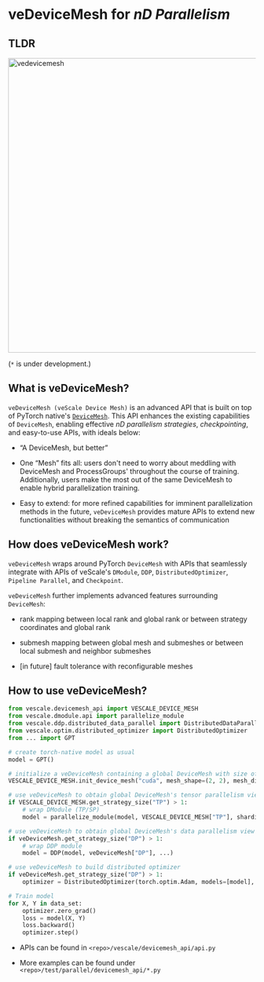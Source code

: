 # veDeviceMesh for _nD Parallelism_

## TLDR

<img src="../../public/guide/vedevicemesh.png" alt="vedevicemesh" width="600"/>

(`*` is under development.)

## What is veDeviceMesh?

`veDeviceMesh (veScale Device Mesh)` is an advanced API that is built on top of PyTorch native's [`DeviceMesh`](https://pytorch.org/tutorials/recipes/distributed_device_mesh.html). This API enhances the existing capabilities of `DeviceMesh`, enabling effective _nD parallelism strategies_, _checkpointing_, and easy-to-use APIs, with ideals below:

- “A DeviceMesh, but better”

- One “Mesh” fits all: users don't need to worry about meddling with DeviceMesh and ProcessGroups' throughout the course of training. Additionally, users make the most out of the same DeviceMesh to enable hybrid parallelization training.

- Easy to extend: for more refined capabilities for imminent parallelization methods in the future, `veDeviceMesh` provides mature APIs to extend new functionalities without breaking the semantics of communication

## How does veDeviceMesh work?

`veDeviceMesh` wraps around PyTorch `DeviceMesh` with APIs that seamlessly integrate with APIs of veScale's `DModule`, `DDP`, `DistributedOptimizer`, `Pipeline Parallel`, and `Checkpoint`.

`veDeviceMesh` further implements advanced features surrounding `DeviceMesh`:
 
- rank mapping between local rank and global rank or between strategy coordinates and global rank

- submesh mapping between global mesh and submeshes or between local submesh and neighbor submeshes

- [in future] fault tolerance with reconfigurable meshes

## How to use veDeviceMesh?

```python
from vescale.devicemesh_api import VESCALE_DEVICE_MESH 
from vescale.dmodule.api import parallelize_module
from vescale.ddp.distributed_data_parallel import DistributedDataParallel as DDP
from vescale.optim.distributed_optimizer import DistributedOptimizer
from ... import GPT

# create torch-native model as usual
model = GPT()

# initialize a veDeviceMesh containing a global DeviceMesh with size of (2, 2)
VESCALE_DEVICE_MESH.init_device_mesh("cuda", mesh_shape=(2, 2), mesh_dim_names=("DP", "TP"))

# use veDeviceMesh to obtain global DeviceMesh's tensor parallelism view
if VESCALE_DEVICE_MESH.get_strategy_size("TP") > 1:
    # wrap DModule (TP/SP)
    model = parallelize_module(model, VESCALE_DEVICE_MESH["TP"], sharding_plan, ...)

# use veDeviceMesh to obtain global DeviceMesh's data parallelism view
if veDeviceMesh.get_strategy_size("DP") > 1:
    # wrap DDP module
    model = DDP(model, veDeviceMesh["DP"], ...)

# use veDeviceMesh to build distributed optimizer
if veDeviceMesh.get_strategy_size("DP") > 1:
    optimizer = DistributedOptimizer(torch.optim.Adam, models=[model], ...)

# Train model
for X, Y in data_set:
    optimizer.zero_grad()
    loss = model(X, Y)
    loss.backward()
    optimizer.step()
```

- APIs can be found in `<repo>/vescale/devicemesh_api/api.py`

- More examples can be found under `<repo>/test/parallel/devicemesh_api/*.py`